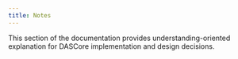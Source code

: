 ```yaml
---
title: Notes
---
```


This section of the documentation provides understanding-oriented explanation for DASCore implementation and design decisions.
